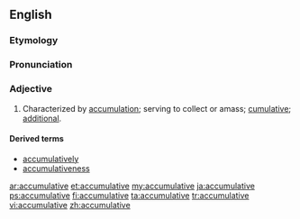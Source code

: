 ==English==

===Etymology===
{{suffix|accumulate|ive}}

===Pronunciation===
{{a|US}} {{IPA|/ə.ˈkjum.jə.ˌleɪ.tɪv/|/ə.ˈkjum.jə.ˌlə.tɪv/}}

===Adjective===
{{en-adj}}

# Characterized by [[accumulation]]; serving to collect or amass; [[cumulative]]; [[additional]].

====Derived terms====
* [[accumulatively]]
* [[accumulativeness]]

[[ar:accumulative]]
[[et:accumulative]]
[[my:accumulative]]
[[ja:accumulative]]
[[ps:accumulative]]
[[fi:accumulative]]
[[ta:accumulative]]
[[tr:accumulative]]
[[vi:accumulative]]
[[zh:accumulative]]
